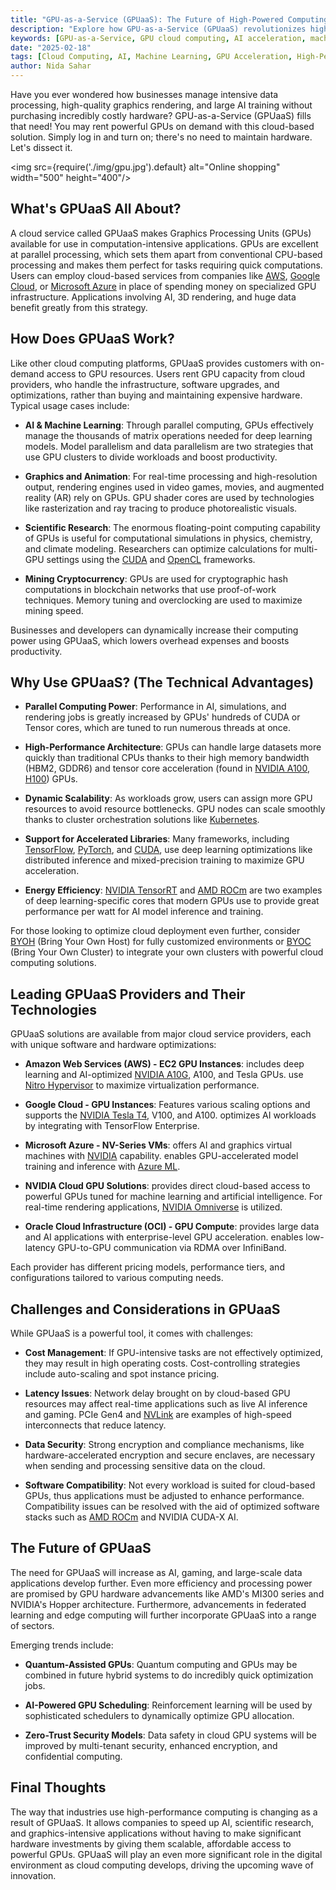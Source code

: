 ```yaml
---
title: "GPU-as-a-Service (GPUaaS): The Future of High-Powered Computing"
description: "Explore how GPU-as-a-Service (GPUaaS) revolutionizes high-performance computing, AI, and graphics rendering by providing scalable, cloud-based GPU resources without costly hardware investments."
keywords: [GPU-as-a-Service, GPU cloud computing, AI acceleration, machine learning, deep learning, high-performance computing, cloud GPUs, GPU providers, GPUaaS benefits, NVIDIA, AMD, AWS, Google Cloud, Microsoft Azure]
date: "2025-02-18"
tags: [Cloud Computing, AI, Machine Learning, GPU Acceleration, High-Performance Computing, Web Development, GPUaaS, Data Science, Deep Learning,  Cryptocurrency Mining]
author: Nida Sahar
---
```


Have you ever wondered how businesses manage intensive data processing, high-quality graphics rendering, and large AI training without purchasing incredibly costly hardware? GPU-as-a-Service (GPUaaS) fills that need! You may rent powerful GPUs on demand with this cloud-based solution. Simply log in and turn on; there's no need to maintain hardware. Let's dissect it.


<img src={require('./img/gpu.jpg').default} alt="Online shopping" width="500" height="400"/>
<br/>



## What's GPUaaS All About?

A cloud service called GPUaaS makes Graphics Processing Units (GPUs) available for use in computation-intensive applications. GPUs are excellent at parallel processing, which sets them apart from conventional CPU-based processing and makes them perfect for tasks requiring quick computations. Users can employ cloud-based services from companies like [AWS](https://aws.amazon.com/ec2/), [Google Cloud](https://cloud.google.com/gpu), or [Microsoft Azure](https://azure.microsoft.com/en-us/services/virtual-machines/) in place of spending money on specialized GPU infrastructure. Applications involving AI, 3D rendering, and huge data benefit greatly from this strategy.

## How Does GPUaaS Work?

Like other cloud computing platforms, GPUaaS provides customers with on-demand access to GPU resources. Users rent GPU capacity from cloud providers, who handle the infrastructure, software upgrades, and optimizations, rather than buying and maintaining expensive hardware. Typical usage cases include:

- **AI & Machine Learning**: Through parallel computing, GPUs effectively manage the thousands of matrix operations needed for deep learning models. Model parallelism and data parallelism are two strategies that use GPU clusters to divide workloads and boost productivity.
  
- **Graphics and Animation**: For real-time processing and high-resolution output, rendering engines used in video games, movies, and augmented reality (AR) rely on GPUs. GPU shader cores are used by technologies like rasterization and ray tracing to produce photorealistic visuals.

- **Scientific Research**: The enormous floating-point computing capability of GPUs is useful for computational simulations in physics, chemistry, and climate modeling. Researchers can optimize calculations for multi-GPU settings using the [CUDA](https://developer.nvidia.com/cuda-zone) and [OpenCL](https://www.khronos.org/opencl/) frameworks.

- **Mining Cryptocurrency**: GPUs are used for cryptographic hash computations in blockchain networks that use proof-of-work techniques. Memory tuning and overclocking are used to maximize mining speed.

Businesses and developers can dynamically increase their computing power using GPUaaS, which lowers overhead expenses and boosts productivity.

## Why Use GPUaaS? (The Technical Advantages)

- **Parallel Computing Power**: Performance in AI, simulations, and rendering jobs is greatly increased by GPUs' hundreds of CUDA or Tensor cores, which are tuned to run numerous threads at once.

- **High-Performance Architecture**: GPUs can handle large datasets more quickly than traditional CPUs thanks to their high memory bandwidth (HBM2, GDDR6) and tensor core acceleration (found in [NVIDIA A100](https://www.nvidia.com/en-us/data-center/a100/), [H100](https://www.nvidia.com/en-us/data-center/h100/)) GPUs.

- **Dynamic Scalability**: As workloads grow, users can assign more GPU resources to avoid resource bottlenecks. GPU nodes can scale smoothly thanks to cluster orchestration solutions like [Kubernetes](https://kubernetes.io/).

- **Support for Accelerated Libraries**: Many frameworks, including [TensorFlow](https://www.tensorflow.org/), [PyTorch](https://pytorch.org/), and [CUDA](https://developer.nvidia.com/cuda-zone), use deep learning optimizations like distributed inference and mixed-precision training to maximize GPU acceleration.

- **Energy Efficiency**: [NVIDIA TensorRT](https://developer.nvidia.com/tensorrt) and [AMD ROCm](https://rocmdocs.amd.com/) are two examples of deep learning-specific cores that modern GPUs use to provide great performance per watt for AI model inference and training.

For those looking to optimize cloud deployment even further, consider [BYOH](https://nife.io/oikos/features/byoh) (Bring Your Own Host) for fully customized environments or [BYOC](https://nife.io/oikos/features/byoc) (Bring Your Own Cluster) to integrate your own clusters with powerful cloud computing solutions.


## Leading GPUaaS Providers and Their Technologies

GPUaaS solutions are available from major cloud service providers, each with unique software and hardware optimizations:

- **Amazon Web Services (AWS) - EC2 GPU Instances**: includes deep learning and AI-optimized [NVIDIA A10G](https://www.nvidia.com/en-us/data-center/a10/), A100, and Tesla GPUs. use [Nitro Hypervisor](https://aws.amazon.com/ec2/nitro/) to maximize virtualization performance.

- **Google Cloud - GPU Instances**: Features various scaling options and supports the [NVIDIA Tesla T4](https://www.nvidia.com/en-us/data-center/tesla-t4/), V100, and A100. optimizes AI workloads by integrating with TensorFlow Enterprise.

- **Microsoft Azure - NV-Series VMs**: offers AI and graphics virtual machines with [NVIDIA](https://www.nvidia.com/en-us/) capability. enables GPU-accelerated model training and inference with [Azure ML](https://azure.microsoft.com/en-us/services/machine-learning/).

- **NVIDIA Cloud GPU Solutions**: provides direct cloud-based access to powerful GPUs tuned for machine learning and artificial intelligence. For real-time rendering applications, [NVIDIA Omniverse](https://developer.nvidia.com/nvidia-omniverse-platform) is utilized.

- **Oracle Cloud Infrastructure (OCI) - GPU Compute**: provides large data and AI applications with enterprise-level GPU acceleration. enables low-latency GPU-to-GPU communication via RDMA over InfiniBand.

Each provider has different pricing models, performance tiers, and configurations tailored to various computing needs.

## Challenges and Considerations in GPUaaS

While GPUaaS is a powerful tool, it comes with challenges:

- **Cost Management**: If GPU-intensive tasks are not effectively optimized, they may result in high operating costs. Cost-controlling strategies include auto-scaling and spot instance pricing.

- **Latency Issues**: Network delay brought on by cloud-based GPU resources may affect real-time applications such as live AI inference and gaming. PCIe Gen4 and [NVLink](https://www.nvidia.com/en-us/data-center/nvlink/) are examples of high-speed interconnects that reduce latency.

- **Data Security**: Strong encryption and compliance mechanisms, like hardware-accelerated encryption and secure enclaves, are necessary when sending and processing sensitive data on the cloud.

- **Software Compatibility**: Not every workload is suited for cloud-based GPUs, thus applications must be adjusted to enhance performance. Compatibility issues can be resolved with the aid of optimized software stacks such as [AMD ROCm](https://rocmdocs.amd.com/) and NVIDIA CUDA-X AI.

## The Future of GPUaaS

The need for GPUaaS will increase as AI, gaming, and large-scale data applications develop further. Even more efficiency and processing power are promised by GPU hardware advancements like AMD's MI300 series and NVIDIA's Hopper architecture. Furthermore, advancements in federated learning and edge computing will further incorporate GPUaaS into a range of sectors.

Emerging trends include:

- **Quantum-Assisted GPUs**: Quantum computing and GPUs may be combined in future hybrid systems to do incredibly quick optimization jobs.

- **AI-Powered GPU Scheduling**: Reinforcement learning will be used by sophisticated schedulers to dynamically optimize GPU allocation.

- **Zero-Trust Security Models**: Data safety in cloud GPU systems will be improved by multi-tenant security, enhanced encryption, and confidential computing.

## Final Thoughts

The way that industries use high-performance computing is changing as a result of GPUaaS. It allows companies to speed up AI, scientific research, and graphics-intensive applications without having to make significant hardware investments by giving them scalable, affordable access to powerful GPUs. GPUaaS will play an even more significant role in the digital environment as cloud computing develops, driving the upcoming wave of innovation.
